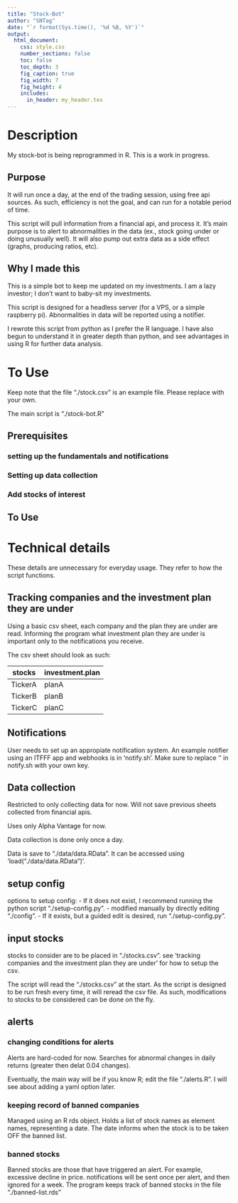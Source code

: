 ```yaml
---
title: "Stock-Bot"
author: "SNTag"
date: "`r format(Sys.time(), '%d %B, %Y')`"
output:
  html_document:
    css: style.css
    number_sections: false
    toc: false
    toc_depth: 3
    fig_caption: true
    fig_width: 7
    fig_height: 4
    includes:
      in_header: my_header.tex
---
```


# Description

My stock-bot is being reprogrammed in R. This is a work in progress.

## Purpose

It will run once a day, at the end of the trading session, using free api sources. As such, efficiency is not the goal, and can run for a notable period of time.

This script will pull information from a financial api, and process it. It's main purpose is to alert to abnormalities in the data (ex., stock going under or doing unusually well). It will also pump out extra data as a side effect (graphs, producing ratios, etc).

## Why I made this

This is a simple bot to keep me updated on my investments. I am a lazy investor; I don't want to baby-sit my investments.

This script is designed for a headless server (for a VPS, or a simple raspberry pi). Abnormalities in data will be reported using a notifier.

I rewrote this script from python as I prefer the R language. I have also begun to understand it in greater depth than python, and see advantages in using R for further data analysis.

# To Use

Keep note that the file "./stock.csv" is an example file. Please replace with your own.

The main script is "./stock-bot.R"

## Prerequisites

### setting up the fundamentals and notifications

### Setting up data collection

### Add stocks of interest

## To Use

# Technical details

These details are unnecessary for everyday usage. They refer to how the script functions.

## Tracking companies and the investment plan they are under

Using a basic csv sheet, each company and the plan they are under are read. Informing the program what investment plan they are under is important only to the notifications you receive.

The csv sheet should look as such:

| stocks  | investment.plan  |
|---|---|
| TickerA  | planA  |
| TickerB  | planB  |
| TickerC  | planC  |

## Notifications

User needs to set up an appropiate notification system. An example notifier using an ITFFF app and webhooks is in 'notify.sh'. Make sure to replace '<your-key>' in notify.sh with your own key.

## Data collection

Restricted to only collecting data for now. Will not save previous sheets collected from financial apis.

Uses only Alpha Vantage for now.

Data collection is done only once a day.

Data is save to "./data/data.RData". It can be accessed using 'load("./data/data.RData")'.

## setup config

options to setup config:
- If it does not exist, I recommend running the python script "./setup-config.py".
- modified manually by directly editing "./config".
- If it exists, but a guided edit is desired, run "./setup-config.py".

## input stocks

stocks to consider are to be placed in "./stocks.csv". see 'tracking companies and the investment plan they are under' for how to setup the csv.

The script will read the "./stocks.csv" at the start. As the script is designed to be run fresh every time, it will reread the csv file. As such, modifications to stocks to be considered can be done on the fly.

## alerts

### changing conditions for alerts

Alerts are hard-coded for now. Searches for abnormal changes in daily returns (greater then delat 0.04 changes).

Eventually, the main way will be if you know R; edit the file "./alerts.R". I will see about adding a yaml option later.

### keeping record of banned companies

Managed using an R rds object. Holds a list of stock names as element names, representing a date. The date informs when the stock is to be taken OFF the banned list.

### banned stocks

Banned stocks are those that have triggered an alert. For example, excessive decline in price. notifications will be sent once per alert, and then ignored for a week. The program keeps track of banned stocks in the file "./banned-list.rds"
